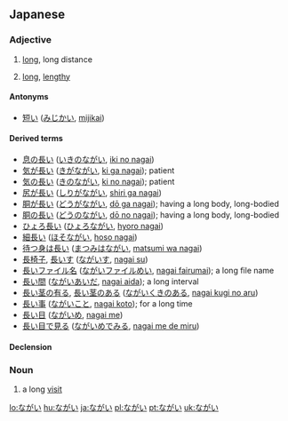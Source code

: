 ==Japanese==

===Adjective===
{{ja-adj|h|decl=i|rom=nagai}}

# {{ja-def|長い}} [[long]], long distance
# {{ja-def|長い|永い}} {{context|time}} [[long]], [[lengthy]]

====Antonyms====
* {{sense|long}} [[短い]] ([[みじかい]], [[mijikai]])

====Derived terms====
* [[息の長い]] ([[いきのながい]], [[iki no nagai]])
* [[気が長い]] ([[きがながい]], [[ki ga nagai]]); patient
* [[気の長い]] ([[きのながい]], [[ki no nagai]]); patient
* [[尻が長い]] ([[しりがながい]], [[shiri ga nagai]])
* [[胴が長い]] ([[どうがながい]], [[dō ga nagai]]); having a long body, long-bodied
* [[胴の長い]] ([[どうのながい]], [[dō no nagai]]); having a long body, long-bodied
* [[ひょろ長い]] ([[ひょろながい]], [[hyoro nagai]])
* [[細長い]] ([[ほそながい]], [[hoso nagai]])
* [[待つ身は長い]] ([[まつみはながい]], [[matsumi wa nagai]])
* [[長椅子]], [[長いす]] ([[ながいす]], [[nagai su]])
* [[長いファイル名]] ([[ながいファイルめい]], [[nagai fairumai]]); a long file name
* [[長い間]] ([[ながいあいだ]], [[nagai aida]]); a long interval
* [[長い茎の有る]], [[長い茎のある]] ([[ながいくきのある]], [[nagai kugi no aru]])
* [[長い事]] ([[ながいこと]], [[nagai koto]]); for a long time
* [[長い目]] ([[ながいめ]], [[nagai me]])
* [[長い目で見る]] ([[ながいめでみる]], [[nagai me de miru]])

====Declension====
{{ja-i|長|なが|naga}}

===Noun===
{{ja-noun|h|rom=nagai}}

# {{ja-def長居}} a long [[visit]]

[[lo:ながい]]
[[hu:ながい]]
[[ja:ながい]]
[[pl:ながい]]
[[pt:ながい]]
[[uk:ながい]]
